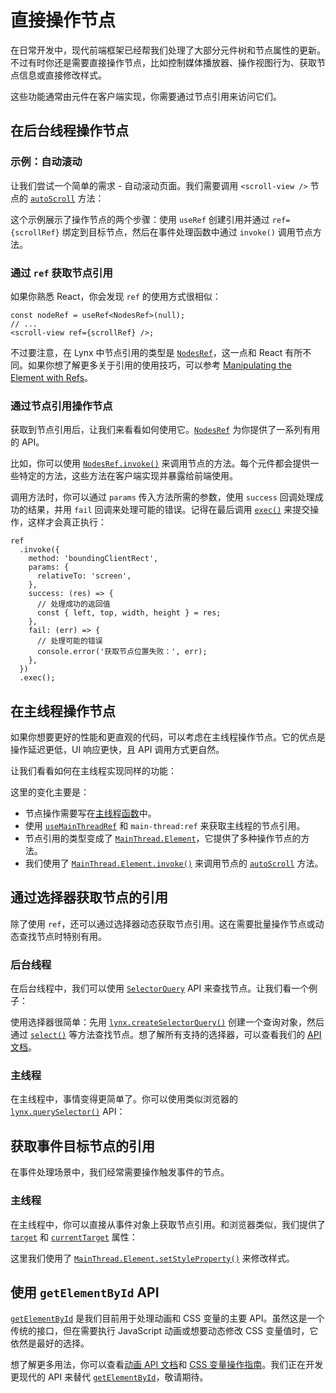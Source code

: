 
# 直接操作节点

在日常开发中，现代前端框架已经帮我们处理了大部分元件树和节点属性的更新。不过有时你还是需要直接操作节点，比如控制媒体播放器、操作视图行为、获取节点信息或直接修改样式。

这些功能通常由元件在客户端实现，你需要通过节点引用来访问它们。

## 在后台线程操作节点

### 示例：自动滚动

让我们尝试一个简单的需求 - 自动滚动页面。我们需要调用 `<scroll-view />` 节点的 [`autoScroll`] 方法：

<Go
  example="element-manipulation"
  img="https://lf-lynx.tiktok-cdns.com/obj/lynx-artifacts-oss-sg/lynx-website/assets/doc/element-manipulation/ref.gif"
  defaultEntryFile="dist/ref-background.lynx.bundle"
  defaultFile="src/ref-background/App.tsx"
  entry="src/ref-background"
  highlight="{7,10-18,28}"
/>

这个示例展示了操作节点的两个步骤：使用 `useRef` 创建引用并通过 `ref={scrollRef}` 绑定到目标节点，然后在事件处理函数中通过 `invoke()` 调用节点方法。

### 通过 `ref` 获取节点引用

如果你熟悉 React，你会发现 `ref` 的使用方式很相似：

```tsx
const nodeRef = useRef<NodesRef>(null);
// ...
<scroll-view ref={scrollRef} />;
```

不过要注意，在 Lynx 中节点引用的类型是 [`NodesRef`]，这一点和 React 有所不同。如果你想了解更多关于引用的使用技巧，可以参考 [Manipulating the Element with Refs](https://react.dev/learn/manipulating-the-dom-with-refs)。

### 通过节点引用操作节点

获取到节点引用后，让我们来看看如何使用它。[`NodesRef`] 为你提供了一系列有用的 API。

比如，你可以使用 [`NodesRef.invoke()`](api/lynx-api/nodes-ref/nodes-ref-invoke) 来调用节点的方法。每个元件都会提供一些特定的方法，这些方法在客户端实现并暴露给前端使用。

调用方法时，你可以通过 `params` 传入方法所需的参数，使用 `success` 回调处理成功的结果，并用 `fail` 回调来处理可能的错误。记得在最后调用 [`exec()`](api/lynx-api/selector-query/selector-query-exec) 来提交操作，这样才会真正执行：

```tsx
ref
  .invoke({
    method: 'boundingClientRect',
    params: {
      relativeTo: 'screen',
    },
    success: (res) => {
      // 处理成功的返回值
      const { left, top, width, height } = res;
    },
    fail: (err) => {
      // 处理可能的错误
      console.error('获取节点位置失败：', err);
    },
  })
  .exec();
```

## 在主线程操作节点

如果你想要更好的性能和更直观的代码，可以考虑在主线程操作节点。它的优点是操作延迟更低，UI 响应更快，且 API 调用方式更自然。

让我们看看如何在主线程实现同样的功能：

<Go
  example="element-manipulation"
  img="https://lf-lynx.tiktok-cdns.com/obj/lynx-artifacts-oss-sg/lynx-website/assets/doc/element-manipulation/ref.gif"
  defaultEntryFile="dist/ref-main-thread.lynx.bundle"
  defaultFile="src/ref-main-thread/App.tsx"
  entry="src/ref-main-thread"
  highlight="{7,10-14,19,25}"
/>

这里的变化主要是：

- 节点操作需要写在[主线程函数](api/react/Document.directives.html#main-thread)中。
- 使用 [`useMainThreadRef`] 和 `main-thread:ref` 来获取主线程的节点引用。
- 节点引用的类型变成了 [`MainThread.Element`]，它提供了多种操作节点的方法。
- 我们使用了 [`MainThread.Element.invoke()`] 来调用节点的 [`autoScroll`] 方法。

## 通过选择器获取节点的引用

除了使用 `ref`，还可以通过选择器动态获取节点引用。这在需要批量操作节点或动态查找节点时特别有用。

### 后台线程

在后台线程中，我们可以使用 [`SelectorQuery`] API 来查找节点。让我们看一个例子：

<Go
  example="element-manipulation"
  img="https://lf-lynx.tiktok-cdns.com/obj/lynx-artifacts-oss-sg/lynx-website/assets/doc/element-manipulation/ref.gif"
  defaultEntryFile="dist/selector-query-background.lynx.bundle"
  defaultFile="src/selector-query-background/App.tsx"
  entry="src/selector-query-background"
  highlight="{5-6}"
/>

使用选择器很简单：先用 [`lynx.createSelectorQuery()`] 创建一个查询对象，然后通过 [`select()`] 等方法查找节点。想了解所有支持的选择器，可以查看我们的 [API 文档](api/lynx-api/selector-query)。

### 主线程

在主线程中，事情变得更简单了。你可以使用类似浏览器的 [`lynx.querySelector()`] API：

<Go
  example="element-manipulation"
  img="https://lf-lynx.tiktok-cdns.com/obj/lynx-artifacts-oss-sg/lynx-website/assets/doc/element-manipulation/ref.gif"
  defaultEntryFile="dist/selector-query-main-thread.lynx.bundle"
  defaultFile="src/selector-query-main-thread/App.tsx"
  entry="src/selector-query-main-thread"
  highlight="{6-9}"
/>

## 获取事件目标节点的引用

在事件处理场景中，我们经常需要操作触发事件的节点。

### 主线程

在主线程中，你可以直接从事件对象上获取节点引用。和浏览器类似，我们提供了 [`target`] 和 [`currentTarget`] 属性：

<Go
  example="element-manipulation"
  img="https://lf-lynx.tiktok-cdns.com/obj/lynx-artifacts-oss-sg/lynx-website/assets/doc/element-manipulation/color.gif"
  defaultEntryFile="dist/event-main-thread.lynx.bundle"
  defaultFile="src/event-main-thread/App.tsx"
  entry="src/event-main-thread"
  highlight="{6-9}"
/>

这里我们使用了 [`MainThread.Element.setStyleProperty()`] 来修改样式。

## 使用 `getElementById` API

[`getElementById`] 是我们目前用于处理动画和 CSS 变量的主要 API。虽然这是一个传统的接口，但在需要执行 JavaScript 动画或想要动态修改 CSS 变量值时，它依然是最好的选择。

想了解更多用法，你可以查看[动画 API 文档](api/lynx-api/lynx/lynx-animate-api)和 [CSS 变量操作指南](api/css/properties/css-variable.mdx)。我们正在开发更现代的 API 来替代 [`getElementById`]，敬请期待。

[`autoScroll`]: api/elements/built-in/scroll-view.html#autoscroll
[`currentTarget`]: api/lynx-api/event/event.html#currentTarget
[`getElementById`]: api/lynx-api/lynx/lynx-get-element-by-id
[`lynx.createSelectorQuery()`]: api/lynx-api/lynx/lynx-create-selector-query
[`lynx.querySelector()`]: api/lynx-api/main-thread/lynx-query-selector
[`MainThread.Element`]: api/lynx-api/main-thread/main-thread-element
[`MainThread.Element.invoke()`]: api/lynx-api/main-thread/main-thread-element.html#elementinvoke
[`MainThread.Element.setStyleProperty()`]: api/lynx-api/main-thread/main-thread-element.html#elementsetstyleproperty
[`NodesRef`]: api/lynx-api/nodes-ref
[`select()`]: api/lynx-api/selector-query/selector-query-select
[`SelectorQuery`]: api/lynx-api/selector-query
[`SelectorQuery.selectUniqueID()`]: api/lynx-api/selector-query/selector-query-select-unique-id
[`target`]: api/lynx-api/event/event.html#target
[`useMainThreadRef`]: api/react/Function.useMainThreadRef
